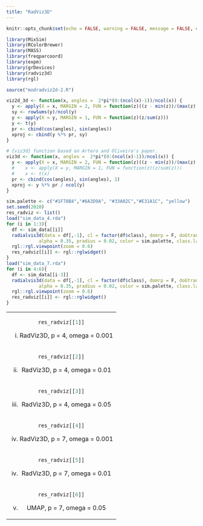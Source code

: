 ```yaml
---
title: "RadViz3D"
---
```


<style type="text/css">
.main-container {
  max-width: 1500px;
  margin-left: auto;
  margin-right: auto;
}
</style>


```r
knitr::opts_chunk$set(echo = FALSE, warning = FALSE, message = FALSE, error = FALSE)
```

```r
library(MixSim)
library(RColorBrewer)
library(MASS)
library(freqparcoord)
library(expm)
library(grDevices)
library(radviz3d)
library(rgl)

source("modradviz2d-2.R")

viz2d_3d <- function(x, angles =  2*pi*(0:(ncol(x)-1))/ncol(x)) {
  y <- apply(X = x, MARGIN = 2, FUN = function(z)((z - min(z))/(max(z) - min(z))))
  sy <- rowSums(y)/ncol(y)
  y <- apply(X = y, MARGIN = 1, FUN = function(z)(z/sum(z)))
  y <- t(y)
  pr <- cbind(cos(angles), sin(angles))
  xproj <- cbind(y %*% pr, sy)
}

# {viz3d} function based on Artero and Oliveira's paper.
viz3d <- function(x, angles =  2*pi*(0:(ncol(x)-1))/ncol(x)) {
  y <- apply(X = x, MARGIN = 2, FUN = function(z)((z - min(z))/(max(z) - min(z))))
  #    x <- apply(X = y, MARGIN = 1, FUN = function(z)(z/sum(z)))
  #    x <- t(x)
  pr <- cbind(cos(angles), sin(angles), 1)
  xproj <- y %*% pr / ncol(y)
}

```


```r
sim.palette <- c("#1F78B4","#6A3D9A", "#33A02C","#E31A1C", "yellow")
set.seed(2020)
res_radviz <- list()
load("sim_data_4.rda")
for (i in 1:3){
  df <- sim_data[[i]]
  radialvis3d(data = df[,-1], cl = factor(df$class), domrp = F, doGtrans = F, lwd = 2, 
            alpha = 0.35, pradius = 0.02, color = sim.palette, class.labels = NULL)
  rgl::rgl.viewpoint(zoom = 0.6)
  res_radviz[[i]] <- rgl::rglwidget()
}
load("sim_data_7.rda")
for (i in 4:6){
  df <- sim_data[[i-3]]
  radialvis3d(data = df[,-1], cl = factor(df$class), domrp = F, doGtrans = F, lwd = 2, 
            alpha = 0.35, pradius = 0.02, color = sim.palette, class.labels = NULL)
  rgl::rgl.viewpoint(zoom = 0.6)
  res_radviz[[i]] <- rgl::rglwidget()
}
```


<table width="500" border="0" cellpadding="0">


<tr>
<td align="center" valign="center">
```r
res_radviz[[1]]
```
(i) RadViz3D, p = 4, omega = 0.001
<br />
</td>
</tr>

<tr>

<td align="center" valign="center">
```r
res_radviz[[2]]
```
(ii) RadViz3D, p = 4, omega = 0.01
<br />
</td>
</tr>

<tr>


<td align="center" valign="center">
```r
res_radviz[[3]]
```
(iii) RadViz3D, p = 4, omega = 0.05
<br />
</td>
</tr>

<tr>


<td align="center" valign="center">
```r
res_radviz[[4]]
```
(iv) RadViz3D, p = 7, omega = 0.001
<br />
</td>
</tr>

<tr>


<td align="center" valign="center">
```r
res_radviz[[5]]
```
(iv) RadViz3D, p = 7, omega = 0.01
<br />
</td>
</tr>

<tr>


<td align="center" valign="center">
```r
res_radviz[[6]]
```
(v) UMAP, p = 7, omega = 0.05
<br />
</td>
</tr>
</table>
